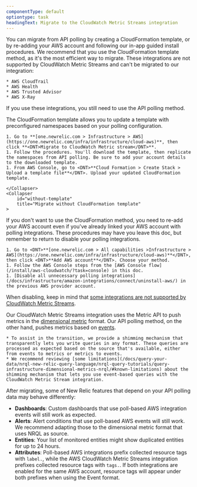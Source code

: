 ```yaml
---
componentType: default
optiontype: task
headingText: Migrate to the CloudWatch Metric Streams integration
---
```


You can migrate from API polling by creating a CloudFormation template, or by re-adding your AWS account and following our in-app guided install procedures. We recommend that you use the CloudFormation template method, as it's the most efficient way to migrate. These integrations are not supported by CloudWatch Metric Streams and can't be migrated to our integration:

    * AWS CloudTrail
    * AWS Health
    * AWS Trusted Advisor
    * AWS X-Ray

If you use these integrations, you still need to use the API polling method. 
<CollapserGroup>
    <Collapser
        id="with-template"
        title="Migrate with CloudFormation template (Recommended)"
    >

The CloudFormation template allows you to update a template with preconfigured namespaces based on your polling configuration. 

    1. Go to **[one.newrelic.com > Infrastructure > AWS](https://one.newrelic.com/infra/infrastructure/cloud-aws)**, then click **<DNT>Migrate to CloudWatch Metric stream</DNT>**. 
    1. Follow the procedures. You'll download the template, then replicate the namespaces from API polling. Be sure to add your account details to the downloaded template.
    1. From AWS Console, go to <DNT>**Cloud Formation > Create Stack > Upload a template file**</DNT>. Upload your updated CloudFormation template. 

    </Collapser>
    <Collapser
        id="without-template"
        title="Migrate without CloudFormation template"
    >

If you don't want to use the CloudFormation method, you need to re-add your AWS account even if you've already linked your AWS account with polling integrations. These procedures may have you leave this doc, but remember to return to disable your polling integrations. 

    1. Go to <DNT>**[one.newrelic.com > All capabilities >Infrastructure > AWS](https://one.newrelic.com/infra/infrastructure/cloud-aws)**</DNT>, then click <DNT>**Add AWS account**</DNT>. Choose your method.  
    1. Follow the AWS Console steps from the [AWS Console flow](/install/aws-cloudwatch/?task=console) in this doc. 
    1. [Disable all unnecessary polling integrations](/docs/infrastructure/amazon-integrations/connect/uninstall-aws/) in the previous AWS provider account. 

When disabling, keep in mind that [some integrations are not supported by CloudWatch Metric Streams](/docs/infrastructure/amazon-integrations/connect/connect-aws-new-relic-infrastructure-monitoring/).
    </Collapser>
</CollapserGroup>

Our CloudWatch Metric Streams integration uses the Metric API to push metrics in the [dimensional metric](/docs/data-apis/understand-data/new-relic-data-types/#dimensional-metrics) format. Our API polling method, on the other hand, pushes metrics based on [events](/docs/data-apis/understand-data/new-relic-data-types/#events-new-relic). 

    * To assist in the transition, we provide a shimming mechanism that transparently lets you write queries in any format. These queries are processed as expected based on the source that's available, either from events to metrics or metrics to events. 
    * We recommend reviewing [some limitations](/docs/query-your-data/nrql-new-relic-query-language/nrql-query-tutorials/query-infrastructure-dimensional-metrics-nrql/#known-limitations) about the shimming mechanism that lets you use event-based queries with the CloudWatch Metric Stream integration.

After migrating, some of New Relic features that depend on your API polling data may behave differently:

* <DNT>**Dashboards**</DNT>: Custom dashboards that use poll-based AWS integration events will still work as expected.
* <DNT>**Alerts**</DNT>: Alert conditions that use poll-based AWS events will still work. We recommend adapting those to the dimensional metric format that uses NRQL as source.
* <DNT>**Entities**</DNT>: Your list of monitored entities might show duplicated entities for up to 24 hours.
* <DNT>**Attributes**</DNT>: Poll-based AWS integrations prefix collected resource tags with `label.`, while the AWS CloudWatch Metric Streams integration prefixes collected resource tags with `tags.`. If both integrations are enabled for the same AWS account, resource tags will appear under both prefixes when using the Event format.
